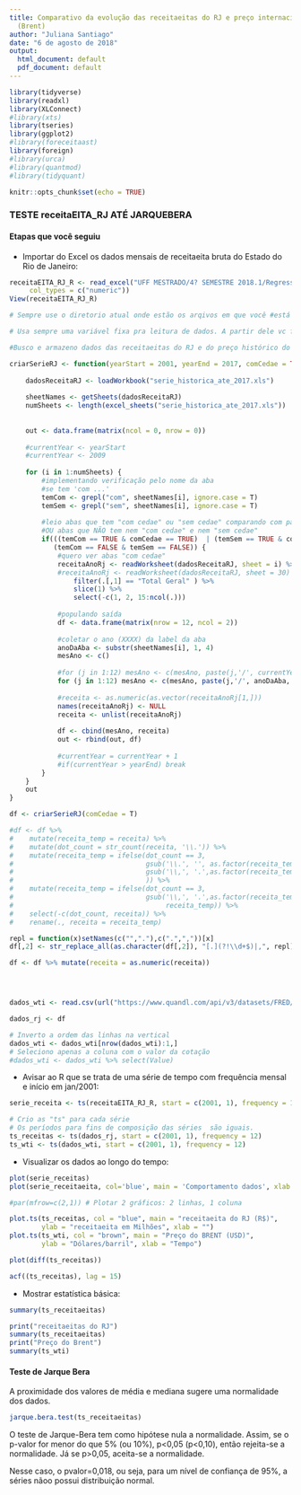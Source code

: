 ```yaml
---
title: Comparativo da evolução das receitaeitas do RJ e preço internacional do petróleo
  (Brent)
author: "Juliana Santiago"
date: "6 de agosto de 2018"
output:
  html_document: default
  pdf_document: default
---
```


```r
library(tidyverse)
library(readxl)
library(XLConnect)
#library(xts)
library(tseries)
library(ggplot2)
#library(foreceitaast)
library(foreign)
#library(urca)
#library(quantmod)
#library(tidyquant)

knitr::opts_chunk$set(echo = TRUE)
```

### TESTE receitaEITA_RJ ATÉ JARQUEBERA

#### Etapas que você seguiu

- Importar do Excel os dados mensais de receitaeita bruta do Estado do Rio de Janeiro:
```r
receitaEITA_RJ_R <- read_excel("UFF MESTRADO/4? SEMESTRE 2018.1/Regress?o/receitaEITA_RJ_R.xlsx", 
     col_types = c("numeric"))
View(receitaEITA_RJ_R)
```

```r
# Sempre use o diretorio atual onde estão os arqivos em que você #está trabalhando. Por exemplo, se o seu wd (working direceitatory) está em C:/Users/Juliana/Documents/Mestrado, não preceitaisa dar todo este caminho para o comando read_excel. Basta navegar até a pastaonde está o arquivo .Rmd usando a aba de exploração de arquivos, abaixo do Environment. Nela vc pode clicar em "More" (uma engrenagem azul e depois set as working direceitatory. Assim vc só preceitaisa usar o nome do arquivo como argumento da função, como fiz abaixo.)

# Usa sempre uma variável fixa pra leitura de dados. A partir dele vc faz as modelagens necessárias. Por exemplo, usei a variável 'dados' como fixa. Com base nela vc vai derivando as suas análises. Ex.: receitaeitas_2010 <- dados %>% filter(2010)

#Busco e armazeno dados das receitaeitas do RJ e do preço histórico do brent.

criarSerieRJ <- function(yearStart = 2001, yearEnd = 2017, comCedae = TRUE) {
    
    dadosReceitaRJ <- loadWorkbook("serie_historica_ate_2017.xls")
    
    sheetNames <- getSheets(dadosReceitaRJ)
    numSheets <- length(excel_sheets("serie_historica_ate_2017.xls"))
    
    
    out <- data.frame(matrix(ncol = 0, nrow = 0))
    
    #currentYear <- yearStart
    #currentYear <- 2009
    
    for (i in 1:numSheets) {
        #implementando verificação pelo nome da aba
        #se tem 'com ...'
        temCom <- grepl("com", sheetNames[i], ignore.case = T)
        temSem <- grepl("sem", sheetNames[i], ignore.case = T)
        
        #leio abas que tem "com cedae" ou "sem cedae" comparando com parâmetro @comCedae 
        #OU abas que NÃO tem nem "com cedae" e nem "sem cedae"
        if(((temCom == TRUE & comCedae == TRUE)  | (temSem == TRUE & comCedae == FALSE)) |
           (temCom == FALSE & temSem == FALSE)) {
            #quero ver abas "com cedae"
            receitaAnoRj <- readWorksheet(dadosReceitaRJ, sheet = i) %>% 
            #receitaAnoRj <- readWorksheet(dadosReceitaRJ, sheet = 30) %>% 
                filter(.[,1] == "Total Geral" ) %>% 
                slice(1) %>% 
                select(-c(1, 2, 15:ncol(.)))
            
            #populando saída
            df <- data.frame(matrix(nrow = 12, ncol = 2))
            
            #coletar o ano (XXXX) da label da aba
            anoDaAba <- substr(sheetNames[i], 1, 4)
            mesAno <- c()
            
            #for (j in 1:12) mesAno <- c(mesAno, paste(j,'/', currentYear, sep = ''))
            for (j in 1:12) mesAno <- c(mesAno, paste(j,'/', anoDaAba, ' ',sheetNames[i],' ', sep = ''))
            
            #receita <- as.numeric(as.vector(receitaAnoRj[1,]))
            names(receitaAnoRj) <- NULL
            receita <- unlist(receitaAnoRj)
            
            df <- cbind(mesAno, receita)
            out <- rbind(out, df)
            
            #currentYear = currentYear + 1
            #if(currentYear > yearEnd) break
        }
    }
    out
}

df <- criarSerieRJ(comCedae = T)

#df <- df %>% 
#    mutate(receita_temp = receita) %>% 
#    mutate(dot_count = str_count(receita, '\\.')) %>% 
#    mutate(receita_temp = ifelse(dot_count == 3, 
#                                 gsub('\\.', '', as.factor(receita_temp)), 
#                                 gsub('\\,', '.',as.factor(receita_temp))
#                                 )) %>% 
#    mutate(receita_temp = ifelse(dot_count == 3,
#                                 gsub('\\,', '.',as.factor(receita_temp)),
#                                      receita_temp)) %>% 
#    select(-c(dot_count, receita)) %>% 
#    rename(., receita = receita_temp)

repl = function(x)setNames(c("","."),c(".",","))[x]
df[,2] <- str_replace_all(as.character(df[,2]), "[.](?!\\d+$)|,", repl)

df <- df %>% mutate(receita = as.numeric(receita))




dados_wti <- read.csv(url("https://www.quandl.com/api/v3/datasets/FRED/DCOILWTICO.csv?api_key=aMnGQskzHkeiZEeSM_zW"))

dados_rj <- df

# Inverto a ordem das linhas na vertical
dados_wti <- dados_wti[nrow(dados_wti):1,]
# Seleciono apenas a coluna com o valor da cotação
#dados_wti <- dados_wti %>% select(Value)
```

- Avisar ao R que se trata de uma série de tempo com frequência mensal e início em jan/2001:
```r
serie_receita <- ts(receitaEITA_RJ_R, start = c(2001, 1), frequency = 12)
```

```r
# Crio as "ts" para cada série
# Os períodos para fins de composição das séries  são iguais.
ts_receitas <- ts(dados_rj, start = c(2001, 1), frequency = 12)
ts_wti <- ts(dados_wti, start = c(2001, 1), frequency = 12)
```

- Visualizar os dados ao longo do tempo:
```r
plot(serie_receitas)
plot(serie_receitaeita, col='blue', main = 'Comportamento dados', xlab = 'Mês/ano')
```

```r
#par(mfrow=c(2,1)) # Plotar 2 gráficos: 2 linhas, 1 coluna

plot.ts(ts_receitas, col = "blue", main = "receitaeita do RJ (R$)",
        ylab = "receitaeita em Milhões", xlab = "")
plot.ts(ts_wti, col = "brown", main = "Preço do BRENT (USD)",
        ylab = "Dólares/barril", xlab = "Tempo")

plot(diff(ts_receitas))

acf((ts_receitas), lag = 15)
```

- Mostrar estatística básica:
```r
summary(ts_receitaeitas) 
```

```r
print("receitaeitas do RJ")
summary(ts_receitaeitas)
print("Preço do Brent")
summary(ts_wti)
```

#### Teste de Jarque Bera
A proximidade dos valores de média e mediana sugere uma normalidade dos dados.

```r
jarque.bera.test(ts_receitaeitas)
```

O teste de Jarque-Bera tem como hipótese nula a normalidade. Assim, se o p-valor for menor do que 5% (ou 10%), p<0,05 (p<0,10), então rejeita-se a normalidade. Já se p>0,05, aceita-se a normalidade. 

Nesse caso, o pvalor=0,018, ou seja, para um nível de confiança de 95%, a séries nãoo possui distribuição normal.
